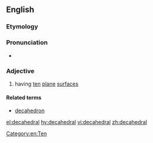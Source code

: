 ==English==

===Etymology===
{{confix|deca|hedral|lang=en}}

===Pronunciation===
* {{a|UK}} {{IPA|[ˌdɛkəˈhiːdɹəɫ]|lang=en}}

===Adjective===
{{en-adj|-}}

# having [[ten]] [[plane]] [[surface]]s

====Related terms====
* [[decahedron]]

[[Category:en:Ten]]

[[el:decahedral]]
[[hy:decahedral]]
[[vi:decahedral]]
[[zh:decahedral]]